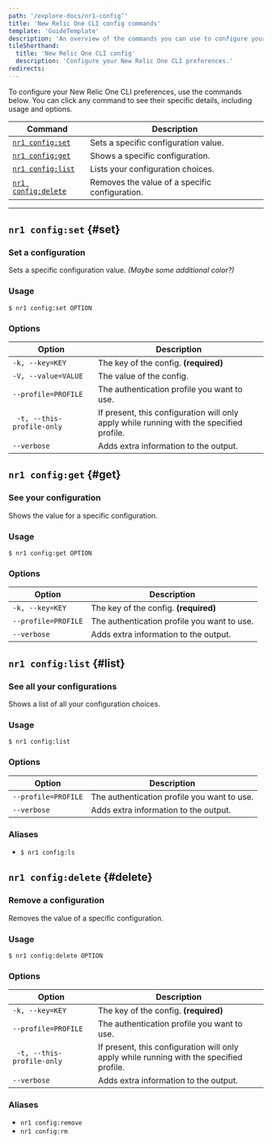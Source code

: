```yaml
---
path: '/explore-docs/nr1-config’'
title: 'New Relic One CLI config commands'
template: 'GuideTemplate'
description: 'An overview of the commands you can use to configure your New Relic One CLI preferences.'
tileShorthand:
  title: 'New Relic One CLI config'
  description: 'Configure your New Relic One CLI preferences.'
redirects:
---
```


<Intro>

To configure your New Relic One CLI preferences, use the commands below. You can click any command to see their specific details, including usage and options.

</Intro>

| Command | Description |
|---|---|
| [`nr1 config:set`](#set) | Sets a specific configuration value. |
| [`nr1 config:get`](#get) | Shows a specific configuration. |
| [`nr1 config:list`](#list) | Lists your configuration choices. |
| [`nr1 config:delete`](#delete) | Removes the value of a specific configuration. |

***

## `nr1 config:set` {#set}
### Set a configuration
Sets a specific configuration value. *(Maybe some additional color?)*

### Usage
`$ nr1 config:set OPTION` 

### Options
| Option | Description |
|---|---|
| `-k, --key=KEY` | The key of the config. **(required)** |
| `-V, --value=VALUE` | The value of the config. |
| `--profile=PROFILE` | The authentication profile you want to use. |
|` -t, --this-profile-only` | If present, this configuration will only apply while running with the specified profile.|
| `--verbose` | Adds extra information to the output. |

## `nr1 config:get` {#get}
### See your configuration
Shows the value for a specific configuration.

### Usage
`$ nr1 config:get OPTION`

### Options
| Option | Description |
|---|---|
| `-k, --key=KEY` | The key of the config. **(required)** |
| `--profile=PROFILE` | The authentication profile you want to use. |
| `--verbose` | Adds extra information to the output. |

## `nr1 config:list` {#list}
### See all your configurations
Shows a list of all your configuration choices.

### Usage
`$ nr1 config:list`

### Options
| Option | Description |
|---|---|
| `--profile=PROFILE` | The authentication profile you want to use. |
| `--verbose` | Adds extra information to the output. |

### Aliases
* `$ nr1 config:ls`

## `nr1 config:delete` {#delete}
### Remove a configuration
Removes the value of a specific configuration.

### Usage
`$ nr1 config:delete OPTION`

### Options
| Option | Description |
|---|---|
| `-k, --key=KEY` | The key of the config. **(required)**|
| `--profile=PROFILE` | The authentication profile you want to use. |
|` -t, --this-profile-only` | If present, this configuration will only apply while running with the specified profile.|
| `--verbose` | Adds extra information to the output. |

### Aliases
* `nr1 config:remove`
* `nr1 config:rm`
